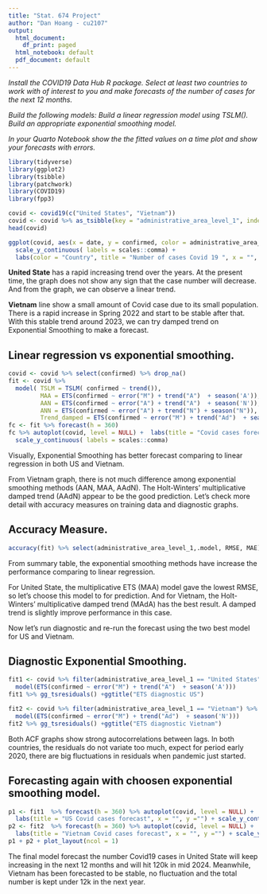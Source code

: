 ```yaml
---
title: "Stat. 674 Project"
author: "Dan Hoang - cu2107"
output:
  html_document:
    df_print: paged
  html_notebook: default
  pdf_document: default
---
```



*Install the COVID19 Data Hub R package. Select at least two countries to work with of interest to you and make forecasts of the number of cases for the next 12 months.*

*Build the following models: Build a linear regression model using TSLM(). Build an appropriate exponential smoothing model.* 

*In your Quarto Notebook show the the fitted values on a time plot and show your forecasts with errors.*

```r
library(tidyverse)
library(ggplot2)
library(tsibble)
library(patchwork)
library(COVID19)
library(fpp3)
```



```r
covid <- covid19(c("United States", "Vietnam"))
covid <- covid %>% as_tsibble(key = "administrative_area_level_1", index = "date")
head(covid)
```


```r
ggplot(covid, aes(x = date, y = confirmed, color = administrative_area_level_1)) + geom_line() +
  scale_y_continuous( labels = scales::comma) + 
  labs(color = "Country", title = "Number of cases Covid 19 ", x = "", y ="cases confirmed")
```

**United State** has a rapid increasing trend over the years. At the present time, the graph does not show any sign that the case number will decrease. And from the graph, we can observe a linear trend. 

**Vietnam** line show a small amount of Covid case due to its small population. There is a rapid increase in Spring 2022 and start to be stable after that. With this stable trend around 2023, we can try damped trend on Exponential Smoothing to make a forecast. 

\newpage 
## Linear regression vs exponential smoothing.

```r
covid <- covid %>% select(confirmed) %>% drop_na()
fit <- covid %>%
  model( TSLM = TSLM( confirmed ~ trend()), 
         MAA = ETS(confirmed ~ error("M") + trend("A")  + season('A')),
         AAN = ETS(confirmed ~ error("A") + trend("A")  + season('N')),
         ANN = ETS(confirmed ~ error("A") + trend("N") + season("N")),
         Trend_damped = ETS(confirmed ~ error("M") + trend("Ad")  + season('N')))
fc <- fit %>% forecast(h = 360)
fc %>% autoplot(covid, level = NULL) +  labs(title = "Covid cases forecast", x = "", y ="") +
  scale_y_continuous( labels = scales::comma)
```

Visually, Exponential Smoothing has better forecast comparing to linear regression in both US and Vietnam. 

From Vietnam graph, there is not much difference among exponential smoothing methods (AAN, MAA, AAdN). The Holt-Winters' multiplicative damped trend (AAdN) appear to be the good prediction. Let's check more detail with accuracy measures on training data and diagnostic graphs. 




## Accuracy Measure.

```r
accuracy(fit) %>% select(administrative_area_level_1,.model, RMSE, MAE)  
```
From summary table, the exponential smoothing methods have increase the performance comparing to linear regression.

For United State, the multiplicative ETS (MAA) model gave the lowest RMSE, so let's choose this model to for prediction. And for Vietnam, the Holt-Winters' multiplicative damped trend (MAdA) has the best result. A damped trend is slightly improve performance in this case. 

Now let's run diagnostic and re-run the forecast using the two best model for US and Vietnam. 

## Diagnostic Exponential Smoothing.

```r
fit1 <- covid %>% filter(administrative_area_level_1 == "United States") %>%
  model(ETS(confirmed ~ error("M") + trend("A")  + season('A'))) 
fit1 %>% gg_tsresiduals() +ggtitle("ETS diagnostic US")
```

```r
fit2 <- covid %>% filter(administrative_area_level_1 == "Vietnam") %>%
  model(ETS(confirmed ~ error("M") + trend("Ad")  + season('N'))) 
fit2 %>% gg_tsresiduals() +ggtitle("ETS diagnostic Vietnam")
```

Both ACF graphs show strong autocorrelations between lags. In both countries, the residuals do not variate too much, expect for period early 2020, there are big fluctuations in residuals when pandemic just started. 

\newpage 
## Forecasting again with choosen exponential smoothing model. 

```r
p1 <- fit1  %>% forecast(h = 360) %>% autoplot(covid, level = NULL) +  
  labs(title = "US Covid cases forecast", x = "", y ="") + scale_y_continuous( labels = scales::comma)
p2 <- fit2  %>% forecast(h = 360) %>% autoplot(covid, level = NULL) +  
  labs(title = "Vietnam Covid cases forecast", x = "", y ="") + scale_y_continuous( labels = scales::comma)
p1 + p2 + plot_layout(ncol = 1)
```

The final model forecast the number Covid19 cases in United State will keep increasing in the next 12 months and will hit 120k in mid 2024. Meanwhile, Vietnam has been forecasted to be stable, no fluctuation and the total number is kept under 12k in the next year.

